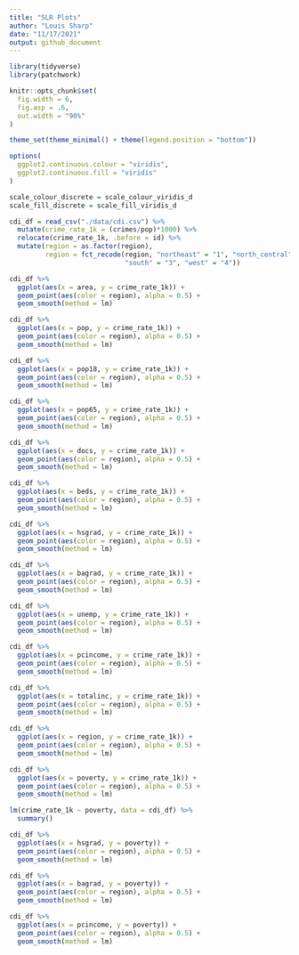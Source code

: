 ```yaml
---
title: "SLR Plots"
author: "Louis Sharp"
date: "11/17/2021"
output: github_document
---
```


```r
library(tidyverse)
library(patchwork)

knitr::opts_chunk$set(
  fig.width = 6,
  fig.asp = .6,
  out.width = "90%"
)

theme_set(theme_minimal() + theme(legend.position = "bottom"))

options(
  ggplot2.continuous.colour = "viridis",
  ggplot2.continuous.fill = "viridis"
)

scale_colour_discrete = scale_colour_viridis_d
scale_fill_discrete = scale_fill_viridis_d
```


```r
cdi_df = read_csv("./data/cdi.csv") %>% 
  mutate(crime_rate_1k = (crimes/pop)*1000) %>% 
  relocate(crime_rate_1k, .before = id) %>% 
  mutate(region = as.factor(region),
         region = fct_recode(region, "northeast" = "1", "north_central" = "2",
                             "south" = "3", "west" = "4"))
```

```r
cdi_df %>% 
  ggplot(aes(x = area, y = crime_rate_1k)) +
  geom_point(aes(color = region), alpha = 0.5) +
  geom_smooth(method = lm)

cdi_df %>% 
  ggplot(aes(x = pop, y = crime_rate_1k)) +
  geom_point(aes(color = region), alpha = 0.5) +
  geom_smooth(method = lm)

cdi_df %>% 
  ggplot(aes(x = pop18, y = crime_rate_1k)) +
  geom_point(aes(color = region), alpha = 0.5) +
  geom_smooth(method = lm)

cdi_df %>% 
  ggplot(aes(x = pop65, y = crime_rate_1k)) +
  geom_point(aes(color = region), alpha = 0.5) +
  geom_smooth(method = lm)

cdi_df %>% 
  ggplot(aes(x = docs, y = crime_rate_1k)) +
  geom_point(aes(color = region), alpha = 0.5) +
  geom_smooth(method = lm)

cdi_df %>% 
  ggplot(aes(x = beds, y = crime_rate_1k)) +
  geom_point(aes(color = region), alpha = 0.5) +
  geom_smooth(method = lm)

cdi_df %>% 
  ggplot(aes(x = hsgrad, y = crime_rate_1k)) +
  geom_point(aes(color = region), alpha = 0.5) +
  geom_smooth(method = lm)

cdi_df %>% 
  ggplot(aes(x = bagrad, y = crime_rate_1k)) +
  geom_point(aes(color = region), alpha = 0.5) +
  geom_smooth(method = lm)

cdi_df %>% 
  ggplot(aes(x = unemp, y = crime_rate_1k)) +
  geom_point(aes(color = region), alpha = 0.5) +
  geom_smooth(method = lm)

cdi_df %>% 
  ggplot(aes(x = pcincome, y = crime_rate_1k)) +
  geom_point(aes(color = region), alpha = 0.5) +
  geom_smooth(method = lm)

cdi_df %>% 
  ggplot(aes(x = totalinc, y = crime_rate_1k)) +
  geom_point(aes(color = region), alpha = 0.5) +
  geom_smooth(method = lm)

cdi_df %>% 
  ggplot(aes(x = region, y = crime_rate_1k)) +
  geom_point(aes(color = region), alpha = 0.5) +
  geom_smooth(method = lm)

cdi_df %>% 
  ggplot(aes(x = poverty, y = crime_rate_1k)) +
  geom_point(aes(color = region), alpha = 0.5) +
  geom_smooth(method = lm)

lm(crime_rate_1k ~ poverty, data = cdi_df) %>% 
  summary()

cdi_df %>% 
  ggplot(aes(x = hsgrad, y = poverty)) +
  geom_point(aes(color = region), alpha = 0.5) +
  geom_smooth(method = lm)

cdi_df %>% 
  ggplot(aes(x = bagrad, y = poverty)) +
  geom_point(aes(color = region), alpha = 0.5) +
  geom_smooth(method = lm)

cdi_df %>% 
  ggplot(aes(x = pcincome, y = poverty)) +
  geom_point(aes(color = region), alpha = 0.5) +
  geom_smooth(method = lm)
```

